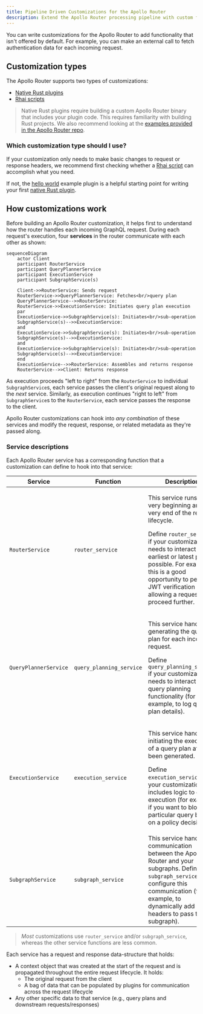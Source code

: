 ```yaml
---
title: Pipeline Driven Customizations for the Apollo Router
description: Extend the Apollo Router processing pipeline with custom functionality
---
```


You can write customizations for the Apollo Router to add functionality that isn't offered by default. For example, you can make an external call to fetch authentication data for each incoming request.

## Customization types

The Apollo Router supports two types of customizations:

* [Native Rust plugins](./native/)
* [Rhai scripts](./rhai/)

> Native Rust plugins require building a custom Apollo Router binary that includes your plugin code. This requires familiarity with building Rust projects. We also recommend looking at the [examples provided in the Apollo Router repo](https://github.com/apollographql/router/tree/main/examples).

### Which customization type should I use?

If your customization only needs to make basic changes to request or response headers, we recommend first checking whether a [Rhai script](./rhai/) can accomplish what you need.

If not, the [hello world](https://github.com/apollographql/router/blob/2b094d2eb47feab3f524bae53215a9c1c2cd0bea/examples/hello-world/src/hello_world.rs) example plugin is a helpful starting point for writing your first [native Rust plugin](./native/).

## How customizations work

Before building an Apollo Router customization, it helps first to understand how the router handles each incoming GraphQL request. During each request's execution, four **services** in the router communicate with each other as shown:

```mermaid
sequenceDiagram
    actor Client
    participant RouterService
    participant QueryPlannerService
    participant ExecutionService
    participant SubgraphService(s)

    Client->>RouterService: Sends request
    RouterService->>QueryPlannerService: Fetches<br/>query plan
    QueryPlannerService-->>RouterService: 
    RouterService->>ExecutionService: Initiates query plan execution
    par
    ExecutionService->>SubgraphService(s): Initiates<br/>sub-operation
    SubgraphService(s)-->>ExecutionService: 
    and
    ExecutionService->>SubgraphService(s): Initiates<br/>sub-operation
    SubgraphService(s)-->>ExecutionService: 
    and
    ExecutionService->>SubgraphService(s): Initiates<br/>sub-operation
    SubgraphService(s)-->>ExecutionService: 
    end
    ExecutionService-->>RouterService: Assembles and returns response
    RouterService-->>Client: Returns response
```

As execution proceeds "left to right" from the `RouterService` to individual `SubgraphService`s, each service passes the client's original request along to the _next_ service. Similarly, as execution continues "right to left" from `SubgraphService`s to the `RouterService`, each service passes the response to the client.

Apollo Router customizations can hook into _any combination_ of these services and modify the request, response, or related metadata as they're passed along.

### Service descriptions

Each Apollo Router service has a corresponding function that a customization can define to hook into that service:

| Service | Function | Description |
|---------|----------|-------------|
| `RouterService` | `router_service` | <p>This service runs at the very beginning and very end of the request lifecycle.</p><p>Define `router_service` if your customization needs to interact at the earliest or latest point possible. For example, this is a good opportunity to perform JWT verification before allowing a request to proceed further. </p>|
| `QueryPlannerService` | `query_planning_service` | <p>This service handles generating the query plan for each incoming request. </p><p>Define `query_planning_service` if your customization needs to interact with query planning functionality (for example, to log query plan details).</p> |
| `ExecutionService` | `execution_service` | <p>This service handles initiating the execution of a query plan after it's been generated.</p><p>Define `execution_service` if your customization includes logic to govern execution (for example, if you want to block a particular query based on a policy decision).</p>|
| `SubgraphService` | `subgraph_service` | This service handles communication between the Apollo Router and your subgraphs. Define `subgraph_service` to configure this communication (for example, to dynamically add headers to pass to a subgraph). |

> _Most_ customizations use `router_service` and/or `subgraph_service`, whereas the other service functions are less common.

Each service has a request and response data-structure that holds:
* A context object that was created at the start of the request and is propagated throughout the entire request lifecycle. It holds:
    - The original request from the client
    - A bag of data that can be populated by plugins for communication across the request lifecycle
* Any other specific data to that service (e.g., query plans and downstream requests/responses)
